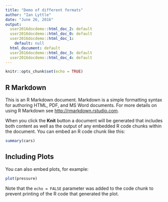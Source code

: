 ```yaml
---
title: "Demo of different formats"
author: "Ian Lyttle"
date: "June 26, 2016"
output:
  user2016docdemo::html_doc_2: default
  user2016docdemo::html_doc_0: default
  user2016docdemo::html_doc_1:
    default: null
  html_document: default
  user2016docdemo::html_doc_3: default
  user2016docdemo::html_doc_4: default
---
```


```r
knitr::opts_chunk$set(echo = TRUE)
```

## R Markdown

This is an R Markdown document. Markdown is a simple formatting syntax for authoring HTML, PDF, and MS Word documents. For more details on using R Markdown see <http://rmarkdown.rstudio.com>.

When you click the **Knit** button a document will be generated that includes both content as well as the output of any embedded R code chunks within the document. You can embed an R code chunk like this:

```r
summary(cars)
```

## Including Plots

You can also embed plots, for example:

```r
plot(pressure)
```

Note that the `echo = FALSE` parameter was added to the code chunk to prevent printing of the R code that generated the plot.
